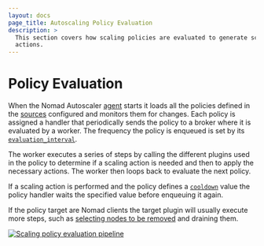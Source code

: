 ```yaml
---
layout: docs
page_title: Autoscaling Policy Evaluation
description: >
  This section covers how scaling policies are evaluated to generate scaling
  actions.
---
```


# Policy Evaluation

When the Nomad Autoscaler [agent] starts it loads all the policies defined in
the [sources][agent_source] configured and monitors them for changes. Each
policy is assigned a handler that periodically sends the policy to a broker
where it is evaluated by a worker. The frequency the policy is enqueued is set
by its [`evaluation_interval`][policy_eval_interval].

The worker executes a series of steps by calling the different plugins used in
the policy to determine if a scaling action is needed and then to apply the
necessary actions. The worker then loops back to evaluate the next policy.

If a scaling action is performed and the policy defines a
[`cooldown`][policy_cooldown] value the policy handler waits the specified
value before enqueuing it again.

If the policy target are Nomad clients the target plugin will usually execute
more steps, such as [selecting nodes to be removed][concepts_node_selector] and
draining them.

[![Scaling policy evaluation pipeline](https://nomadproject.io/img/autoscaling/policy-eval.png)](https://nomadproject.io/img/autoscaling/policy-eval.png)

[agent]: /nomad/tools/autoscaling/agent
[agent_source]: /nomad/tools/autoscaling/agent/source
[concepts_node_selector]: /nomad/tools/autoscaling/concepts/policy-eval/node-selector-strategy
[policy_cooldown]: /nomad/tools/autoscaling/policy#cooldown
[policy_eval_interval]: /nomad/tools/autoscaling/policy#evaluation_interval
